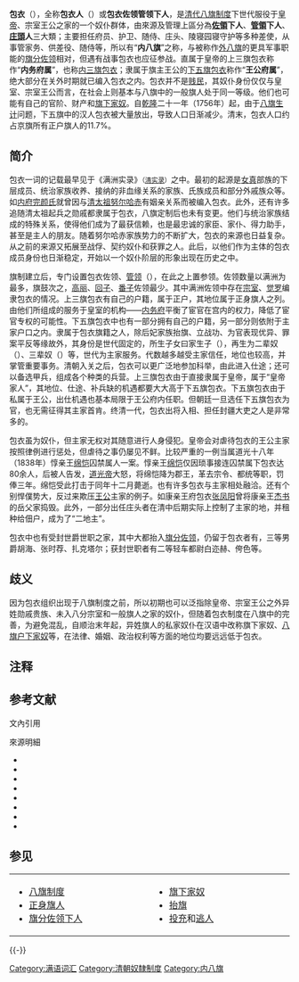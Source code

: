 {{不是|旗下家奴}}
{{Contains Manchu text}}

'''包衣'''（{{lang-mnc|ᠪᠣᠣᡳ|v=booi|a=boui}}{{noteTag|1=字面直译为“家的”或“家里的”{{refTag|1={{harvnb|郑天挺|2009|p=108}}}}。}}），全称'''包衣人'''（{{lang-mnc|ᠪᠣᠣᡳ<br>ᠨᡳᠶᠠᠯᠮᠠ|v=booi niyalma|a=boui niyalma}}{{refTag|name=金启孮220|1={{harvnb|金启孮|2009|p=220}}}}{{refTag|1={{harvnb|祁美琴|2009|p=14}}}}）或'''包衣佐领管领下人'''{{refTag|1={{harvnb|杜家骥|2008|p=437}}}}，是[[清代|清代]][[八旗制度|八旗制度]]下世代服役于[[皇帝|皇帝]]、宗室王公之家的一个奴仆群体{{refTag|1={{harvnb|郑天挺|2009|p=112}}}}，由來源及管理上區分為'''[[佐領|佐領]]下人'''、'''[[管领_(八旗)|管領]]下人'''、'''[[庄頭|庄頭]]人'''三大類{{refTag|1={{harvnb|祁美琴|2009|p=52}}}}{{refTag|1=[[福格|福格]]，《聽雨叢談》：「內務府三旗分佐領、管領。其管領下人是我朝發祥之初家臣；佐領下人是當時所置兵弁。……庄頭旗人或國初帶地投充、或由兵丁撥充屯田，今皆歸內務府會計司管轄，不列於佐領、管領之內。」}}；主要担任府员、护卫、随侍、庄头、陵寝园寝守护等多种差使，从事管家务、供差役、随侍等，所以有“'''内八旗'''”之称，与被称作[[外八旗|外八旗]]的更具军事职能的[[旗分佐领|旗分佐领]]相对，但遇有战事包衣也应征参战{{refTag|1={{harvnb|杜家骥|2008|p=466}}}}。直属于皇帝的上三旗包衣称作“'''内务府属'''”，也称[[内务府三旗|内三旗包衣]]；隶属于旗主王公的[[下五旗包衣|下五旗包衣]]称作“'''王公府属'''”{{refTag|1={{harvnb|郑天挺|2009|p=114}}}}，绝大部分在关外时期就已编入包衣之内{{refTag|name=杜家骥439|1={{harvnb|杜家骥|2008|p=439}}}}。包衣并不是[[贱民|贱民]]，其奴仆身份仅仅与皇室、宗室王公而言，在社会上则基本与八旗中的一般旗人处于同一等级{{refTag|1={{harvnb|杜家骥|2008|p=461}}}}。他们也可能有自己的官阶、财产和[[旗下家奴|旗下家奴]]{{refTag|name=探微109|1={{harvnb|郑天挺|2009|p=109}}}}。自[[乾隆|乾隆]]二十一年（1756年）起，由于[[八旗生计|八旗生计]]问题，下五旗中的汉人包衣被大量放出，导致人口日渐减少。清末，包衣人口约占京旗所有正户旗人的11.7%{{refTag|1={{harvnb|杜家骥|2008|pp=440-441}}}}。

==简介==
包衣一词的记载最早见于《满洲实录》<small>（[[清实录|清实录]]）</small>之中{{refTag|1={{harvnb|祁美琴|2009|p=15}}}}。最初的起源是[[女真|女真]]部族的下层成员、统治家族收养、接纳的非血缘关系的家族、氏族成员和部分外戚族众等{{refTag|name=内务府15和17|1={{harvnb|祁美琴|2009|pp=15, 17}}}}。如[[内务府|内府]][[完颜氏|完颜氏]]就曾因与[[清太祖努尔哈赤|清太祖努尔哈赤]]有姻亲关系而被编入包衣{{refTag|1={{harvnb|祁美琴|2009|pp=16-17}}}}。此外，还有许多追随清太祖起兵之勋戚{{notetag| name= 勋戚 | 1 = 有功勋的皇亲国戚。{{refTag|1=《[[宋书|宋书]]‧江夏王义恭传》：“仰惟勋戚，震恸于厥心。”}}{{refTag|1=唐[[元稹|元稹]] 《[[王悦昭武校尉行左千牛备身|王悦昭武校尉行左千牛备身]]》：“ [[庄宪皇后|庄宪皇后]]侄[[王悦|王悦]]等，或勋戚荫馀，或公卿贵胤。”}}{{refTag|1=清[[昭槤|昭槤]]《[[啸亭杂录|啸亭杂录]]‧傅文忠之谦》：“ [[傅恒|傅文忠公 恒]]以椒房勋戚，当朝轴者几三十年。”}}}}都隶属于包衣，八旗定制后也未有变更{{refTag|1={{harvnb|郑天挺|2009|p=111}}}}。他们与统治家族结成的特殊关系，使得他们成为了最获信赖，也是最忠诚的家臣、家仆、得力助手，甚至是主人的朋友{{refTag|1={{harvnb|祁美琴|2009|p=17}}}}。随着努尔哈赤家族势力的不断扩大，包衣的来源也日益复杂。从之前的来源又拓展至战俘、契约奴仆和获罪之人。此后，以他们作为主体的包衣成员身份也日渐稳定，开始以一个奴仆阶层的形象出现在历史之中{{refTag|name=内务府15和17}}。

旗制建立后，专门设置包衣佐领、[[管领_(八旗)|管领]]（{{lang-mnc|ᡥᠣᠨᡨᠣᡥᠣ|z=hontoho}}{{noteTag|1=又叫辛者库，非[[浣衣局|浣衣局]]（{{lang-mnc|ᠰᡳᠨ<br>ᠵᡝᡴᡠ|z=sin jeku}}）。管领下人的地位在整体上略低于佐领下人{{refTag|1={{harvnb|杜家骥|2008|p=499}}}}。}}），在此之上置参领。佐领数量以满洲为最多，旗鼓{{noteTag|1=是为包衣人中的汉姓人{{refTag|1={{harvnb|福格|1984|p=17}}}}。有时直接称作汉军，因此常与外八旗旗份佐领内的汉军相混淆{{refTag|1={{harvnb|杜家骥|2008|pp=438-439}}}}。}}次之，[[高丽佐领|高丽]]、[[维吾尔族|回子]]、[[藏族|番子]]{{noteTag|1=高丽、回子、番子佐领仅内务府三旗独有，其中番子佐领于[[乾隆四十二年|乾隆四十二年]]改隶满洲正黄旗第四参领下，不再隶于包衣佐领之列{{refTag|name=杜家骥439}}。}}佐领最少。其中满洲佐领中存在[[宗室_(清朝)|宗室]]、[[觉罗|觉罗]]编隶包衣的情况{{noteTag|1=有宗室因罪罚入包衣的例子{{refTag|1={{harvnb|赖慧敏|2011|p=87}}}}，也有宗室王公的私生子不容于家而暗中以他人养子身份隶属旗鼓佐领的情况{{refTag|1={{harvnb|金启孮|2009|p=152}}}}。在[[雍正|雍正]]朝之前，下五旗闲散宗室和觉罗甚至曾一度全部被编隶为府属包衣{{refTag|1={{harvnb|杜家骥|2008|p=439}}}}，此后部分宗室虽转入旗分佐领，但仍有隶属包衣佐领者直至清末{{refTag|1={{Cite web|url=http://www.his.ncku.edu.tw/chinese/uploadeds/NCKUHIS4820150602.pdf&ved=2ahUKEwjyrvvT3dHZAhUW8WMKHUweCUYQFjABegQICRAB&usg=AOvVaw1QsEkK2B_ooxHNCsT9YvOZ |title=幸出水火：清雍乾時期宗室隸屬包衣佐領的身分調整|accessdate=2018-03-04 |date= |publisher=[[成功大学|成功大学]] |last= |year= |deadurl=no |}}}}。}}。上三旗包衣有自己的户籍，属于正户，其地位属于正身旗人之列。由他们所组成的服务于皇室的机构——[[内务府|内务府]]平衡了宦官在宫内的权力，降低了宦官专权的可能性{{refTag|1={{harvnb|郑天挺|2009|pp=115, 119}}}}{{refTag|1={{harvnb|祁美琴|2009|pp=50-51}}}}。下五旗包衣中也有一部分拥有自己的户籍，另一部分则依附于主家户口之内{{refTag|1={{harvnb|杜家骥|2008|p=445}}}}。隶属于包衣旗籍之人，除后妃家族抬旗、立战功、为官表现优异、罪案平反等缘故外，其身份是世代固定的，所生子女曰家生子（{{lang-mnc|ᡠᠵᡳᠨ|z=ujin}}），再生为二辈奴（{{lang-mnc|ᡶᡠᡵᠨᠠ|z=furna}}）、三辈奴（{{lang-mnc|ᠪᠣᠯᡤᠣᠰᡠ|z=bolgosu}}）等，世代为主家服务{{refTag|1={{harvnb|郑天挺|2009|p=113}}}}。代数越多越受主家信任，地位也较高，并掌管重要事务{{refTag|1={{harvnb|金启孮|2009|pp=220-222}}}}。清朝入关之后，包衣可以更广泛地参加科举，由此进入仕途；还可以备选甲兵，组成各个种类的兵营。上三旗包衣由于直接隶属于皇帝，属于“皇帝家人”，其地位、仕途、补兵缺的机遇都要大大高于下五旗包衣。下五旗包衣由于私属于王公，出仕机遇也基本局限于王公府内任职{{refTag|1={{harvnb|杜家骥|2008|pp=458, 459, 476, 477}}}}。但朝廷一旦选任下五旗包衣为官，也无需征得其主家首肯{{refTag|1={{harvnb|杜家骥|2008|p=455}}}}。终清一代，包衣出将入相、担任封疆大吏之人是非常多的{{refTag|1={{harvnb|杜家骥|2008|p=454}}}}{{noteTag|1=据不完全统计，包衣出任大学士、协办大学士的有[[来保|来保]]、[[高斌|高斌]]、[[英和|英和]]（同时还兼任[[军机大臣|军机大臣]]）、[[英廉|英廉]]、[[官文|官文]]、[[崇金|崇金]]；任部院尚书、侍郎、左都御史的有[[李锳贵|李锳贵]]、[[留保|留保]]、[[高朴|高朴]]、[[书麟|书麟]]、[[奎照|奎照]]（兼任军机大臣）、[[基溥|基溥]]、[[崇纶|崇纶]]、[[立山_(清朝官員)|立山]]、[[崇礼|崇礼]]、[[恒祺|恒祺]]、[[英年|英年]]；任[[都统|都统]]的有[[偏图|偏图]]、[[雷继宗|雷继宗]]、[[雷继尊|雷继尊]]。任总督、巡抚的有[[朱国治|朱国治]]、[[张文兴|张文兴]]、[[李瀚|李瀚]]、[[李士祯|李士祯]]、[[吴兴祚|吴兴祚]]、[[良卿|良卿]]、[[吕犹龙|吕犹龙]]、[[张自德|张自德]]、[[德保|德保]]、[[百龄|百龄]]、[[福宁|福宁]]、[[麟庆|麟庆]]、[[高杞|高杞]]、[[广厚|广厚]]、[[广兴|广兴]]、[[崇厚|崇厚]]；任八旗[[駐防将军|駐防将军]]的有[[崇实|崇实]]、[[延茂|延茂]]。任职较低者更加难以计数{{refTag|1={{harvnb|杜家骥|2008|p=475}}}}。}}。

包衣虽为奴仆，但主家无权对其随意进行人身侵犯{{refTag|1={{harvnb|杜家骥|2008|p=446}}}}。皇帝会对虐待包衣的王公主家按照律例进行惩处{{refTag|1={{harvnb|杜家骥|2008|pp=476-477}}}}，但虐待之事仍屡见不鲜。比较严重的一例当属道光十八年（1838年）惇亲王[[绵恺|绵恺]]囚禁属人一案。惇亲王[[绵恺|绵恺]]仅因琐事接连囚禁属下包衣达80余人，后被人告发，[[道光帝|道光帝]]大怒，将绵恺降为郡王，革去宗令、都统等职，罚俸三年。绵恺受此打击于同年十二月薨逝{{refTag|1={{harvnb|杜家骥|2008|pp=300-301}}}}。也有许多包衣与主家相处融洽{{refTag|1={{harvnb|金启孮|2009|p=221}}}}。还有个别悍僕势大，反过来欺压[[王公|王公]]主家的例子。如康亲王府包衣[[张凤阳|张凤阳]]曾将康亲王[[杰书|杰书]]的岳父家捣毁{{refTag|1={{harvnb|昭梿|1980|pp=287-288}}}}{{refTag|1={{harvnb|金启孮|2009|p=86}}}}。此外，一部分出任庄头者在清中后期实际上控制了主家的地，并租种给佃户，成为了“二地主”{{refTag|1={{harvnb|《满族简史》编写组|《满族简史》修订本编写组|2008|pp=74-130}}}}。

包衣中也有受封世爵世职之家，其中大都抬入[[旗分佐领|旗分佐领]]，仍留于包衣者有，三等男爵胡海、张时荐、扎克塔尔；获封世职者有二等轻车都尉白迩赫、侉色等{{refTag|1={{harvnb|杜家骥|2008|p=474}}}}。

==歧义==
因为包衣组织出现于八旗制度之前，所以初期也可以泛指除皇帝、宗室王公之外异姓勋戚贵族、未入八分宗室和一般旗人之家的奴仆，但随着包衣制度在八旗中的完善，为避免混乱，自顺治末年起，异姓旗人的私家奴仆在汉语中改称旗下家奴、[[旗下家奴|八旗户下家奴]]等{{refTag|1={{harvnb|郑天挺|2009|p=110, 112}}}}，在法律{{noteTag|1=包衣和旗下家奴在法律地位上有本质差别。包衣隶属于主家之外，对于国家也有隶属性。而旗下家奴则完全隶属于主家，国家若有调用，需先征得主家同意{{refTag|1={{harvnb|杜家骥|2008|pp=454-455}}}}。包衣属于良民行列，而旗下家奴则被视同贱民一般。按《大清律例》，良民间殴斗致死者，凶手当判死刑。故意杀人为斩监侯；非故意致死为绞监侯。若包衣被一般旗人或汉人所杀，凶手会按照杀害良民罪行判死。即便其主人也不可对属下包衣的人身随意进行侵犯。例如，豫亲王[[裕兴|裕兴]]因强奸府上包衣女子，导致该女子因此自杀，险些被[[道光帝|道光帝]]处死，后经太后、王公大臣求情，改为革去王爵，圈禁三年；若旗下家奴被一般旗人殴打致死，凶手仅判处枷号、鞭责；汉人殴死旗下家奴，由斩监侯减等为绞监侯。反之，包衣殴死良民，按良民相殴致死正常处理；而旗下家奴若杀死良民，应按本来罪名从重判罚{{refTag|1={{harvnb|杜家骥|2008|pp=446-448}}}}。}}、婚姻{{noteTag|1=包衣女子同外八旗女子一样参选秀女。为了保证包衣女性人口不外流，清廷曾一度限制包衣女子与外八旗人的通婚。自乾隆二年起，将此禁忌废除。此后，包衣与包括宗室在内的外八旗人，甚至向来注重门第的[[孔府|孔府]][[衍圣公|衍圣公家族]]都有过联姻的例子；而旗下家奴则无此通婚可能{{refTag|1={{harvnb|杜家骥|2008|pp=451-452}}}}。}}、政治权利{{noteTag|1=内务府属、王公府属包衣均有种种出仕途径，而旗下家奴则没有。清制明确规定“官吏俱限身家清白，八旗户下人、汉人家奴、长随不得滥入仕籍。”此外，包衣提高身份的方式是抬旗；而旗下家奴则是开户。包衣可以选各类兵种，而旗下家奴基本只能挑选旗兵中等级最低的步甲{{refTag|1={{harvnb|杜家骥|2008|pp=452-453, 456-457}}}}。}}等方面的地位均要远远低于包衣{{refTag|1={{harvnb|杜家骥|2008|pp=436-444}}}}。

==注释==
{{refbegin|4}}
{{NoteFoot|iger=}}
{{refend}}

==参考文献==
;文內引用
{{refbegin|4}}
{{RefFoot|iger=}}
{{refend}}


;來源明細
{{refbegin}}
*{{Cite book|last=杜家骥|title=《八旗与清朝政治论稿》|publisher=人民出版社|year=2008|isbn=9787010067537|url=http://book.douban.com/subject/3026914/|ref=harv|access-date=2012-12-18|archive-date=2013-11-02|archive-url=https://web.archive.org/web/20131102122603/http://book.douban.com/subject/3026914/|dead-url=no}}
*{{Cite book|last=福格|title=《听雨丛谈》|publisher=中华书局|year=1984|isbn=9787101016987|url=http://book.douban.com/subject/1042233/|ref=harv|access-date=2012-12-18|archive-date=2013-11-15|archive-url=https://web.archive.org/web/20131115122147/http://book.douban.com/subject/1042233/|dead-url=no}}
*{{Cite book|last=金启孮|title=《金启孮谈北京的满族》|publisher=中华书局|year=2009|isbn=9787101068566|url=http://book.douban.com/subject/4007782/|ref=harv|access-date=2012-12-18|archive-date=2021-02-23|archive-url=https://web.archive.org/web/20210223152337/https://book.douban.com/subject/4007782/|dead-url=no}}
*{{Cite book|last=赖慧敏|title=《清皇族的阶层结构与经济生活》|publisher=辽宁民族出版社|year=2011|isbn=9787549700240|url=http://book.douban.com/subject/6121101/|ref=harv|access-date=2012-12-18|archive-date=2021-02-23|archive-url=https://web.archive.org/web/20210223160145/https://book.douban.com/subject/6121101/|dead-url=no}}
*{{Cite book|last=《满族简史》编写组|last2=《满族简史》修订本编写组|title=《满族简史》|publisher=民族出版社|year=2009|isbn=9787105087259|url=http://book.douban.com/subject/3700230/|ref=harv|access-date=2012-12-19|archive-date=2020-08-04|archive-url=https://web.archive.org/web/20200804005006/https://book.douban.com/subject/3700230/|dead-url=no}}
*{{Cite book|last=祁美琴|title=《清代内务府》|publisher=辽宁民族出版社|year=2009|isbn=9787807226734|url=http://book.douban.com/subject/3465096/|ref=harv|access-date=2012-12-18|archive-date=2021-02-23|archive-url=https://web.archive.org/web/20210223160138/https://book.douban.com/subject/3465096/|dead-url=no}}
*{{Cite book|last=昭梿|title=《啸亭杂录》|publisher=中华书局|year=1980|isbn=9787101017519|url=http://book.douban.com/subject/1064074/|ref=harv|access-date=2012-12-18|archive-date=2017-11-14|archive-url=https://web.archive.org/web/20171114145311/https://book.douban.com/subject/1064074/|dead-url=no}}
*{{Cite book|last=郑天挺|title=《探微集》|publisher=中华书局|year=2009|isbn=9787101069853|url=http://book.douban.com/subject/4055597/|ref=harv|access-date=2012-12-18|archive-date=2021-01-09|archive-url=https://web.archive.org/web/20210109222652/https://book.douban.com/subject/4055597/|dead-url=no}}
{{refend}}

==参见==
{|
|-
|  style="width:400px; vertical-align:top;"|
*[[八旗制度|八旗制度]]
*[[正身旗人|正身旗人]]
*[[旗分佐领下人|旗分佐领下人]]
|  style="width:400px; vertical-align:top;"|
*[[旗下家奴|旗下家奴]]
*[[抬旗|抬旗]]
*[[投充|投充]]和[[逃人法|逃人]]
|}

{{-}}
{{八旗}}

[[Category:满语词汇|Category:满语词汇]]
[[Category:清朝奴隸制度|Category:清朝奴隸制度]]
[[Category:内八旗|Category:内八旗]]